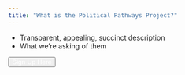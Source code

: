 ```yaml
---
title: "What is the Political Pathways Project?"
---
```



- Transparent, appealing, succinct description
- What we're asking of them

<button class="signup-button" type="button" style="color: red;">
  <a href="signup.html" style="color: white; text-decoration: none;">Sign Up Here</a>
</button>
